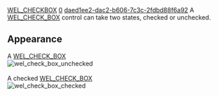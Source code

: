 [[Property:title|WEL_CHECKBOX]]
[[Property:weight|0]]
[[Property:uuid|daed1ee2-dac2-b606-7c3c-2fdbd88f6a92]]
A [[ref:libraries/wel/reference/wel_check_box_chart|WEL_CHECK_BOX]]  control can take two states, checked or unchecked. 

==Appearance==
A [[ref:libraries/wel/reference/wel_check_box_chart|WEL_CHECK_BOX]]  <br/>
[[Image:wel-check-box-unchecked|wel_check_box_unchecked]]  <br/>
<br/>
A checked [[ref:libraries/wel/reference/wel_check_box_chart|WEL_CHECK_BOX]]  <br/>
[[Image:wel-check-box-checked|wel_check_box_checked]]  
{{seealso|<br/>
[[WEL_CHECK_BOX_3_STATE|WEL_CHECK_BOX_3_STATE]]  }}




